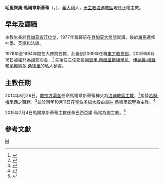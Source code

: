 {{blpsources|time=2019-08-04T06:01:11+00:00}}
{{Infobox Christian leader
|type=bishop
|name=毛里齊奧·馬爾韋斯蒂蒂<br />Maurizio Malvestiti
|image         =BISHOP_Malvestiti_Lodi_01.jpg
|image_size    =250px
|title = [[天主教洛迪教區|天主教洛迪教區主教]]
|birth_date={{Birth date and age|1953|8|25|}}
|birth_place={{ITA}}貝加莫省菲拉戈
|death_date=
|death_place=
|education=貝加莫大修院
|occupation=神職人員
|church=[[羅馬天主教會|羅馬天主教會]]
|coat_of_arms = Coat_of_arms_of_Maurizio_Malvestiti.svg
}}

'''毛里齊奧·馬爾韋斯蒂蒂'''（{{lang-it|Maurizio Malvestiti}}，{{bd|1953年|8月25日||}}），[[義大利|義大利]]人，[[天主教洛迪教區|天主教洛迪教區]]現任正權主教。

==早年及鐸職==
主教生長於[[貝加莫省|貝加莫省]][[菲拉戈|菲拉戈]]，1977年晉鐸前在[[貝加莫大修院|貝加莫大修院]]就讀，後於[[羅馬|羅馬]]進修神學、英語和法語。

1978年至1994年間在大修院任教，此後到2009年任職[[東方教會部|東方教會部]]，2009年6月16日被擢升為該部次長，<ref>{{cite web | url=http://www.ecodibergamo.it/stories/Cronaca/77632_vaticano_nuovo_sottosegretario_alle_chiese_orientali/ | title=Il bergamasco mons. Maurizio Malvestiti Sottosegretario alle Chiese Orientali | author=L'Eco di Bergamo.it | date=2009-06-19 | publisher=L'Eco di Bergamo | accessdate=2014-08-26 | language=it | archive-date=2014-08-26 | archive-url=https://web.archive.org/web/20140826181419/http://www.ecodibergamo.it/stories/Cronaca/77632_vaticano_nuovo_sottosegretario_alle_chiese_orientali/ | dead-url=no }}</ref> 先後任三任部長[[阿奇里‧西爾韋斯特里尼|阿奇里‧西爾韋斯特里尼]]、[[伊納爵‧穆薩|伊納爵‧穆薩]]和[[萊奧納多·桑德里|萊奧納多·桑德里]]的私人秘書。

==主教任期==
2014年8月26日，[[教宗方濟各|教宗方濟各]]任命馬爾韋斯蒂蒂神父為[[天主教洛迪教區|洛迪教區主教]]，<ref>{{cite web | url=http://www.ecodibergamo.it/classification/person/Maurizio%20Malvestiti/?mediaon.trackers.autorefresh.Homepage | title=La Diocesi di Bergamo in festa - Mons. Malvestiti vescovo di Lodi | author=L'Eco di Bergamo.it | date=2014-08-26 | publisher=L'Eco di Bergamo | accessdate=2014-08-26 | language=it | archive-url=https://web.archive.org/web/20140827045317/http://www.ecodibergamo.it/classification/person/Maurizio%20Malvestiti/?mediaon.trackers.autorefresh.Homepage | archive-date=2014-08-27 | dead-url=yes }}</ref>接替[[若瑟‧梅里西|若瑟‧梅里西]]之職務，<ref>{{cite press release |url=https://press.vatican.va/content/salastampa/fr/bollettino/pubblico/2014/08/26/0598/01316.html | title=Rinunce e nomine, 26.08.2014 | publisher=Sala Stampa della Santa Sede | date=2014-08-26 | accessdate=2019-08-04 | language=it |archivedate=2019-08-04 |archiveurl=https://web.archive.org/web/20190804055836/https://press.vatican.va/content/salastampa/it/bollettino/pubblico/2014/08/26/0598/01316.html}}</ref>並於同年10月11日在[[聖伯多祿大殿|聖伯多祿大殿]]由[[良納·桑德里|良納·桑德里]]祝聖為主教。<ref>{{cite web | url=http://www.ilgiorno.it/lodi/vescovo-maurizio-malvestiti-1.343137 | title=Nuovo vescovo di Lodi: il forte abbraccio dei fedeli | author=Carlo D'Elia | date=2014-10-27 | publisher=Il Giorno.it | accessdate=2014-11-12 | language=it | archive-date=2014-11-12 | archive-url=https://web.archive.org/web/20141112131958/http://www.ilgiorno.it/lodi/vescovo-maurizio-malvestiti-1.343137 | dead-url=no }}</ref>

2015年7月4日馬爾韋斯蒂蒂主教任命巴西亞諾‧烏格為副主教。<ref>{{cite web | url=http://www.ilcittadino.it/p/notizie/chiesa/2015/07/04/ABlTtLqG-generale_ugge_nuovo_vicario.html | title=Don Uggè nuovo vicario generale | author=Carlo D'Elia | date=2015-07-04 | publisher=ilcittadino.it | accessdate=2015-07-10 | language=it | archive-url=https://web.archive.org/web/20150710171024/http://www.ilcittadino.it/p/notizie/chiesa/2015/07/04/ABlTtLqG-generale_ugge_nuovo_vicario.html | archive-date=2015-07-10 | dead-url=yes }}</ref>

== 參考文獻 ==
{{Reflist}}

[[Category:義大利天主教主教|M]]